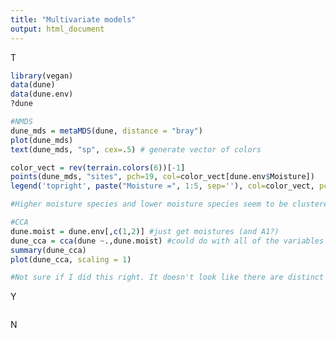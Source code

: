 ```yaml
---
title: "Multivariate models"
output: html_document
---
```


T
```r
library(vegan)
data(dune)
data(dune.env)
?dune

#NMDS
dune_mds = metaMDS(dune, distance = "bray")
plot(dune_mds)
text(dune_mds, "sp", cex=.5) # generate vector of colors

color_vect = rev(terrain.colors(6))[-1]
points(dune_mds, "sites", pch=19, col=color_vect[dune.env$Moisture])
legend('topright', paste("Moisture =", 1:5, sep=''), col=color_vect, pch=19)

#Higher moisture species and lower moisture species seem to be clustered together. It would be nice to make a biplot to see how the moisture gradient shows up on this plot, and to see if there's a relationship (i.e. does the presence of one high moisture species explain the presence of another? not sure if I phrased that correctly).

#CCA
dune.moist = dune.env[,c(1,2)] #just get moistures (and A1?)
dune_cca = cca(dune ~.,dune.moist) #could do with all of the variables but it's messy
summary(dune_cca)
plot(dune_cca, scaling = 1)

#Not sure if I did this right. It doesn't look like there are distinct groups.
```

Y

```r

```

N
